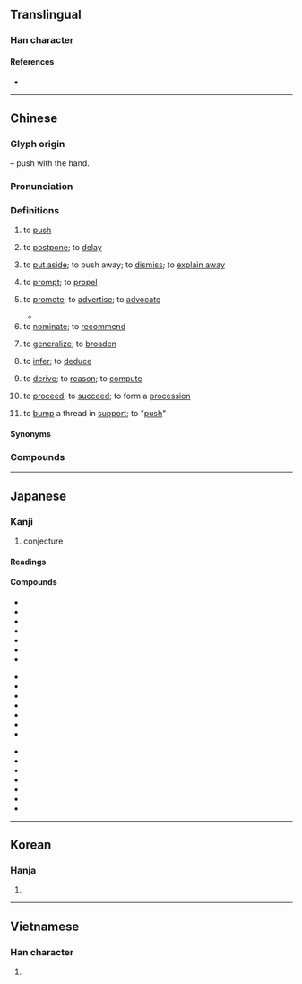 {{also|稚}}
{{character info}}
==Translingual==

===Han character===
{{Han char|rn=64|rad=手|as=08|sn=11|four=50014|canj=QOG|ids=⿰扌隹}}

====References====
* {{Han ref|kx=0439.080|dkj=12284|dj=0790.010|hdz=31898.070|uh=63A8|ud=25512|bh=B1C0|bd=45504}}

----

==Chinese==
{{zh-forms}}

===Glyph origin===
{{Han etym}}
{{Han compound|手|alt1=扌|t1=hand|隹|ls=psc|c1=s|c2=p}} – push with the hand.

===Pronunciation===
{{zh-pron
|m=tuī
|m-s=tui1
|dg=туй1
|c=teoi1
|ca=LL-Q9186-Justinrleung-推.wav
|c-t=tui1
|g=tui1
|h=pfs=thûi/chhûi/thôi;gd=tui1/cui1
|h_note=thôi - “to put aside”
|j=tui1
|mb=tó
|md=tŭi
|mn=ml,jj,tw:thui/twvk,zz:chhui/qz:ther/tw,xm,zz,jj:the/ml,jj:tu
|mn_note=thui/chhui - literary; ther/the/tu - vernacular
|mn-t=tui1/cui1
|w=1the
|x=tei1
|ma=y
|mc=y
|oc=y
|cat=v
}}

===Definitions===
{{zh-hanzi}}

# to [[push]]
#: {{zh-x|手推車|pushcart}}
#: {{zh-x|推 開 窗|to push the windows open}}
# to [[postpone]]; to [[delay]]
#: {{zh-x|推遲|to postpone}}
# {{lb|zh|figurative}} to [[put aside]]; to push away; to [[dismiss]]; to [[explain away]]
#: {{zh-x|推諉|to [[pass the buck]]}}
#: {{zh-x|推辭|to decline with an excuse}}
# to [[prompt]]; to [[propel]]
#: {{zh-x|推進|to propel; to push forward}}
#: {{zh-x|推波助瀾|"to drive the billowing waves"; to [[add fuel to fire]]}}
# to [[promote]]; to [[advertise]]; to [[advocate]]
#: {{zh-x|推廣|to promote; to popularize}}
#: {{zh-x|推出|to present}}
#* {{zh-x|雖然，夫子 推 而 行 之。|Nevertheless, you advocate the great way and live the way you advocate.|ref=Shiji}}
# to [[nominate]]; to [[recommend]]
#: {{zh-x|推薦|to recommend}}
#: {{zh-x|推選|to nominate}}
#: {{zh-x|唐代 詩人 首-推 李杜。|Li Bai and Du Fu are ranked the top among the Tang-era poets.}}
# to [[generalize]]; to [[broaden]]
#: {{zh-x|推己及人|to [[put oneself in someone's shoes]]}}
# to [[infer]]; to [[deduce]]
#: {{zh-x|推測|to estimate; to infer}}
#: {{zh-x|類推|to infer by analogy}}
# to [[derive]]; to [[reason]]; to [[compute]]
#: {{zh-x|推導|to derive}}
#: {{zh-x|推論|corollary}}
# to [[proceed]]; to [[succeed]]; to form a [[procession]]
#: {{zh-x|推移|to proceed (in time)}}
# {{lb|zh|Hong Kong|internet slang}} to [[bump]] a thread in [[support]]; to "[[push]]"
#: {{zh-syn|push}}

====Synonyms====
{{zh-dial}}

===Compounds===
{{zh-der|推本溯源|推病|推波助瀾|推測|推陳出新|推誠相見|推遲|推斥力|推崇|推出|推辭|推戴|推導|推倒|推定|推動|推斷|推度|推故|推廣|推及|推己及人|推見|推薦|推獎|推襟送抱|推進|推進器|推究|推舉|推拒|推理|推力|推論|推拿|推敲|推求|推卻|推讓|推三阻四|推搡|推說|推算|推搪|推濤作浪|推頭|推土機|推託|推脫|推委|推諉|推問|推想|推銷|推卸|推謝|推心置腹|推行|推許|推選|推延|推演|推移|推展|推知|推重|推子|三推六問|子推割股|半推半就|公推|後擁前推|你推我擠|噴射推進|前推後擁|多蒙推轂|屋烏推愛|借水推船|大力推荐|寒暑推移|六問三推|子推|三推|千推萬阻|受命推事|以此類推|你推我讓|直接推理|推賢遜能|推托|推舟於陸|推賢舉善|推尊|推宗明本|推車|推奪|推誠待物|旁推交通|推鉋|爬推|推聾做啞|推誠置腹|推步|杷推|推推讓讓|推計課稅|推撞|推刃|推賢下士|推翻|扒推|推宕|推轂|推驗|推桿|推解|推三扯四|推情準理|推食解衣|推恩|推山|推輪捧轂|推輦歸里|推球|推尋|推詳|推服|推誠接物|推銷員|推乾淨兒|推就|推東主西|捧轂推輪|推挽|推心致腹|推轉|推三宕四|推推搡搡|推推攮攮|推群獨步|推誠布公|推諉塞責|推免|窮源推本|推事|推阻|推調|推聾裝啞|推稱|推窗|推賢進善|推擠|推燥居濕|推賢樂善|推牌九|推蓬裝|推背圖|推而廣之|推光頭|推索|推勘|推誠愛物|推進劑|推輓|推誠布信|推介|推賢讓能|推搶|推手|牙推|推估|推因|推山移嶺|推賢任人|推賢進士|推崇備至|推理電影|推鋒爭死|推開|推天搶地|欲就還推|推來推去|推薦甄選|推遜|推激|推亡固存|沙盤推演|推磨|手推車|推三推四|推案|推派|推理小說|推拖|推廣教育|推橫車|農業推廣|解驂推食|解衣推食|鬼推磨|順水推舟|衙推|鑑古推今|類推|讓棗推梨|陪席推事|間接推論|間接推理|順水推船|諱敗推過|類推作用}}

{{zh-cat|Beginning}}

----

==Japanese==

===Kanji===
{{ja-kanji|grade=6|rs=手08}}

# conjecture

====Readings====
{{ja-readings
|goon=すい<すゐ, たい
|kanon=すい<すゐ, たい
|kanyoon=つい<つゐ
|kun=お-す
}}

====Compounds====
{{der-top}}
{{top3}}
* {{ja-r|推%移|すい%い}}
* {{ja-r|推%挙|すい%きょ}}
* {{ja-r|推%計|すい%けい}}
* {{ja-r|推%敲|すい%こう}}
* {{ja-r|推%考|すい%こう}}
* {{ja-r|推%察|すい%さつ}}
* {{ja-r|推%参|すい%さん}}
{{mid3}}
* {{ja-r|推%称|すい%しょう}}
* {{ja-r|推%賞|すい%しょう}}
* {{ja-r|推%奨|すい%しょう}}
* {{ja-r|推%進|すい%しん}}
* {{ja-r|推%薦|すい%せん}}
* {{ja-r|推%測|すい%そく}}
* {{ja-r|推%戴|すい%たい}}
{{mid3}}
* {{ja-r|推%断|すい%だん}}
* {{ja-r|推%知|すい%ち}}
* {{ja-r|推%定|すい%てい}}
* {{ja-r|推%理|すい%り}}
* {{ja-r|推%量|すい%りょう}}
* {{ja-r|推%力|すい%りょく}}
* {{ja-r|推%論|すい%ろん}}
{{bottom}}
{{der-bottom}}

----

==Korean==

===Hanja===
{{ko-hanja|hangeul=[[추]], [[퇴]]}}

# {{rfdef|ko|sort=手08}}

----

==Vietnamese==

===Han character===
{{vi-readings|reading=suy, chui, thoi, thòi, thôi, tòi|rs=手08}}

# {{rfdef|vi|sort=手08}}
